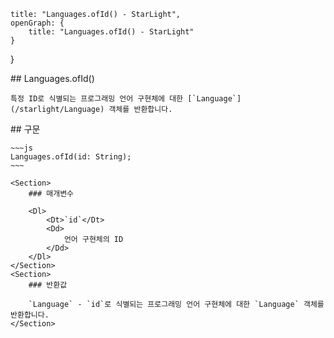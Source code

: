     title: "Languages.ofId() - StarLight",
    openGraph: {
        title: "Languages.ofId() - StarLight"
    }
}

<Section>
    ## Languages.ofId()

    특정 ID로 식별되는 프로그래밍 언어 구현체에 대한 [`Language`](/starlight/Language) 객체를 반환합니다.
</Section>
<Section>
    ## 구문

    ~~~js
    Languages.ofId(id: String);
    ~~~

    <Section>
        ### 매개변수

        <Dl>
            <Dt>`id`</Dt>
            <Dd>
                언어 구현체의 ID
            </Dd>
        </Dl>
    </Section>
    <Section>
        ### 반환값

        `Language` - `id`로 식별되는 프로그래밍 언어 구현체에 대한 `Language` 객체를 반환합니다.
    </Section>
</Section>